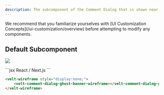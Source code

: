 ```yaml
---
description: The subcomponent of the Comment Dialog that is shown near the Header when the Comment is a Private Comment.
---
```


<Note>
We recommend that you familiarize yourselves with [UI Customization Concepts](/ui-customization/overview) before attempting to modify any components.
</Note>


## Default Subcomponent

![](/images/customization/velt-comment-dialog-sub-1.png)

<RequestExample>
```jsx React / Next.js
<VeltWireframe>
    <VeltCommentDialogWireframe.PrivateBanner />
</VeltWireframe>
```

```HTML HTML 
<velt-wireframe style="display:none;">
    <velt-comment-dialog-ghost-banner-wireframe></velt-comment-dialog-ghost-banner-wireframe>
</velt-wireframe>
```
</RequestExample>

